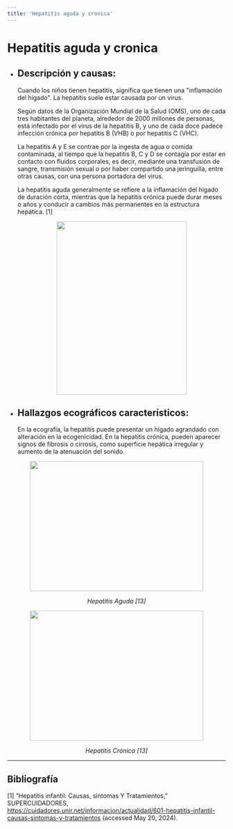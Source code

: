 ```yaml
---
title: 'Hepatitis aguda y cronica'
---
```



# Hepatitis aguda y cronica

- ## Descripción y causas:

  Cuando los niños tienen hepatitis, significa que tienen una "inflamación del hígado". La hepatitis suele estar causada por un virus.

  Según datos de la Organización Mundial de la Salud (OMS), uno de cada tres habitantes del planeta, alrededor de 2000 millones de personas, está infectado por el virus de la hepatitis B, y uno de cada doce padece infección crónica por hepatitis B (VHB) o por hepatitis C (VHC).

  La hepatitis A y E se contrae por la ingesta de agua o comida contaminada, al tiempo que la hepatitis B, C y D se contagia por estar en contacto con fluidos corporales, es decir, mediante una transfusión de sangre, transmisión sexual o por haber compartido una jeringuilla, entre otras causas, con una persona portadora del virus.

  La hepatitis aguda generalmente se refiere a la inflamación del hígado de duración corta, mientras que la hepatitis crónica puede durar meses o años y conducir a cambios más permanentes en la estructura hepática. [1]

  <p align="center">
    <img
      src="https://i.ytimg.com/vi/oQqtX6IeLJ0/hq720_2.jpg?sqp=-oaymwEYCJUDENAFSFryq4qpAwoIARUAAIhC0AEB&rs=AOn4CLDallsHbHLPo7vSO8Wp5_iM9R2eWA"
      width="300"
      height="400"
    />
  </p>

- ## Hallazgos ecográficos característicos:

  En la ecografía, la hepatitis puede presentar un hígado agrandado con alteración en la ecogenicidad. En la hepatitis crónica, pueden aparecer signos de fibrosis o cirrosis, como superficie hepática irregular y aumento de la atenuación del sonido.

<p align="center">
  <img src="https://www.ivanrivasmd.com/wp02/wp-content/uploads/2021/01/hepatitis1.png" width="400" height="300"> </p>
<em><p align="center">Hepatitis Aguda [13]</p></em> 

<p align="center">
  <img src="https://www.ivanrivasmd.com/wp02/wp-content/uploads/2021/01/hepatitiscronica.png" width="400" height="300"> </p>
<em><p align="center">Hepatitis Crónica [13]</p></em> 

---

## Bibliografía

[1] “Hepatitis infantil: Causas, síntomas Y Tratamientos,” SUPERCUIDADORES, https://cuidadores.unir.net/informacion/actualidad/601-hepatitis-infantil-causas-sintomas-y-tratamientos (accessed May 20, 2024).
